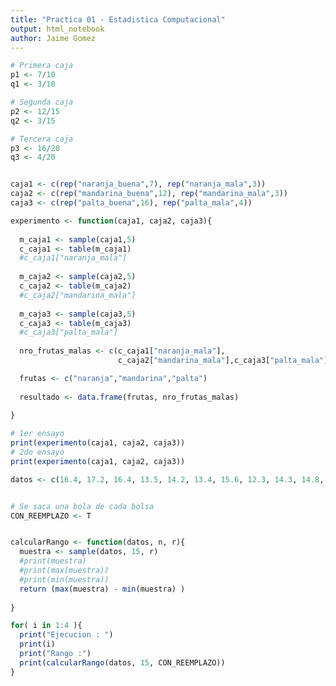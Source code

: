 ```yaml
---
title: "Practica 01 - Estadistica Computacional"
output: html_notebook
author: Jaime Gomez
---
```


```r

# Primera caja
p1 <- 7/10
q1 <- 3/10

# Segunda caja
p2 <- 12/15
q2 <- 3/15

# Tercera caja
p3 <- 16/20
q3 <- 4/20


caja1 <- c(rep("naranja_buena",7), rep("naranja_mala",3))
caja2 <- c(rep("mandarina_buena",12), rep("mandarina_mala",3))
caja3 <- c(rep("palta_buena",16), rep("palta_mala",4))

experimento <- function(caja1, caja2, caja3){
  
  m_caja1 <- sample(caja1,5)
  c_caja1 <- table(m_caja1)
  #c_caja1["naranja_mala"]
    
  m_caja2 <- sample(caja2,5)
  c_caja2 <- table(m_caja2)
  #c_caja2["mandarina_mala"]
  
  m_caja3 <- sample(caja3,5)
  c_caja3 <- table(m_caja3)
  #c_caja3["palta_mala"]
  
  nro_frutas_malas <- c(c_caja1["naranja_mala"],
                        c_caja2["mandarina_mala"],c_caja3["palta_mala"])

  frutas <- c("naranja","mandarina","palta")
  
  resultado <- data.frame(frutas, nro_frutas_malas)
  
}

# 1er ensayo
print(experimento(caja1, caja2, caja3))
# 2do ensayo
print(experimento(caja1, caja2, caja3))

```




```r

datos <- c(16.4, 17.2, 16.4, 13.5, 14.2, 13.4, 15.6, 12.3, 14.3, 14.8, 13.8, 16.4, 17.2, 16.4, 13.5, 14.2, 15.8, 14.3, 13.7, 12.5, 13.6, 16.9,  17.2, 14.5, 13.7, 16.1, 17.9, 16.9, 13.2,  16.9, 13.6, 14.2, 13.4, 15.2, 12.1, 14.5, 14.7, 13.2, 16.3, 17.7, 16.9, 13.9, 14.4, 13.5, 15.1, 12.2, 14.4, 14.9, 13.7, 16.4, 17.1, 16.4, 13.3, 14.2, 13.7, 14.5, 13.6, 16.2, 17.8, 16.9, 13.8,  15.6, 12.3, 14.8, 14.7, 13.0, 16.7 )


# Se saca una bola de cada bolsa
CON_REEMPLAZO <- T


calcularRango <- function(datos, n, r){
  muestra <- sample(datos, 15, r)
  #print(muestra)
  #print(max(muestra))
  #print(min(muestra))
  return (max(muestra) - min(muestra) )
  
}

for( i in 1:4 ){
  print("Ejecucion : ")
  print(i)
  print("Rango :")
  print(calcularRango(datos, 15, CON_REEMPLAZO))
}



```


